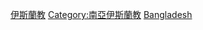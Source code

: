 {{Commons_category}}
{{Category_main}}

[[Category:孟加拉國宗教|伊斯蘭教]]
[[Category:南亞伊斯蘭教|Category:南亞伊斯蘭教]]
[[Category:亚洲各国伊斯兰教|Bangladesh]]